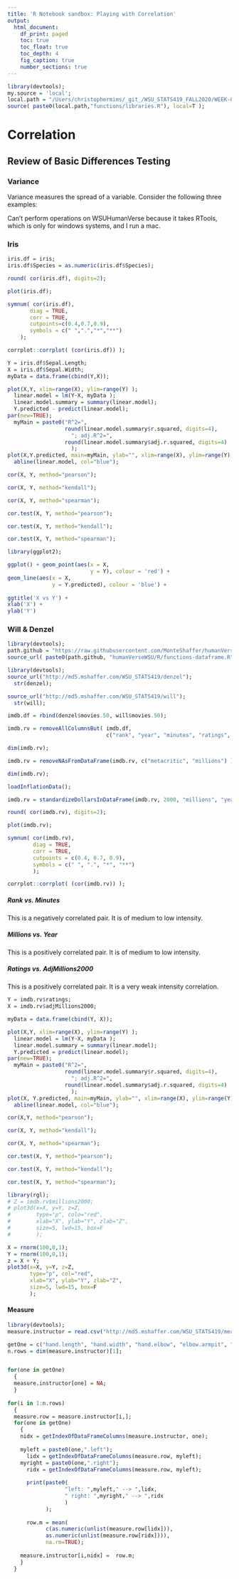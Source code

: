 ```yaml
---
title: 'R Notebook sandbox: Playing with Correlation'
output:
  html_document:
    df_print: paged
    toc: true
    toc_float: true
    toc_depth: 4
    fig_caption: true
    number_sections: true
---
```


```r
library(devtools);
my.source = 'local';
local.path = "/Users/christophermims/_git_/WSU_STATS419_FALL2020/WEEK-06/";
source( paste0(local.path,"functions/libraries.R"), local=T );
```

# Correlation

## Review of Basic Differences Testing 

### Variance
Variance measures the spread of a variable.  Consider the following three examples:

Can't perform operations on WSUHumanVerse because it takes RTools, which is only for windows systems, and I run a mac.

### Iris

```r
iris.df = iris;
iris.df$Species = as.numeric(iris.df$Species);

round( cor(iris.df), digits=2);
```

```r
plot(iris.df);
```

```r
symnum( cor(iris.df),
       diag = TRUE,
       corr = TRUE,
       cutpoints=c(0.4,0.7,0.9),
       symbols = c(" ",".","*","**")
    );
```

```r
corrplot::corrplot( (cor(iris.df)) );
```

```r
Y = iris.df$Sepal.Length;
X = iris.df$Sepal.Width;
myData = data.frame(cbind(Y,X));

plot(X,Y, xlim=range(X), ylim=range(Y) );
  linear.model = lm(Y~X, myData );
  linear.model.summary = summary(linear.model);
  Y.predicted - predict(linear.model);
par(new=TRUE);
  myMain = paste0("R^2=",
                  round(linear.model.summary$r.squared, digits=4),
                    "; adj.R^2=",
                  round(linear.model.summary$adj.r.squared, digits=4)
                    );
plot(X,Y.predicted, main=myMain, ylab="", xlim=range(X), ylim=range(Y), col="red");
  abline(linear.model, col="blue");
```

```r
cor(X, Y, method="pearson");
```

```r
cor(X, Y, method="kendall");
```

```r
cor(X, Y, method="spearman");
```

```r
cor.test(X, Y, method="pearson");
```

```r
cor.test(X, Y, method="kendall");
```

```r
cor.test(X, Y, method="spearman");
```

```r
library(ggplot2);

ggplot() + geom_point(aes(x = X,
                          y = Y), colour = 'red') +
geom_line(aes(x = X,
              y = Y.predicted), colour = 'blue') +
  
ggtitle('X vs Y') +
xlab('X') +
ylab('Y')

```

### Will & Denzel

```r
library(devtools);
path.github = "https://raw.githubusercontent.com/MonteShaffer/humanVerseWSU/master/";
source_url( paste0(path.github, "humanVerseWSU/R/functions-dataframe.R") );

library(devtools);
source_url("http://md5.mshaffer.com/WSU_STATS419/denzel");
  str(denzel);
```

```r
source_url("http://md5.mshaffer.com/WSU_STATS419/will");
  str(will);
```

```r
imdb.df = rbind(denzel$movies.50, will$movies.50);

imdb.rv = removeAllColumnsBut( imdb.df,
                               c("rank", "year", "minutes", "ratings", "metacritic", "votes", "millions") );

dim(imdb.rv);
```

```r
imdb.rv = removeNAsFromDataFrame(imdb.rv, c("metacritic", "millions") );

dim(imdb.rv);
```

```r
loadInflationData();

imdb.rv = standardizeDollarsInDataFrame(imdb.rv, 2000, "millions", "year", "adjMillions2000");

round( cor(imdb.rv), digits=2);
```

```r
plot(imdb.rv);
```

```r
symnum( cor(imdb.rv),
        diag = TRUE,
        corr = TRUE,
        cutpoints = c(0.4, 0.7, 0.9), 
        symbols = c(" ", ".", "*", "**")
        );
```

```r
corrplot::corrplot( (cor(imdb.rv)) );
```

##### Rank vs. Minutes

This is a negatively correlated pair. It is of medium to low intensity. 

##### Millions vs. Year

This is a positively correlated pair. It is of medium to low intensity.

##### Ratings vs. AdjMillions2000

This is a positively correlated pair. It is a very weak intensity correlation. 

```r
Y = imdb.rv$ratings;
X = imdb.rv$adjMillions2000;

myData = data.frame(cbind(Y, X));

plot(X,Y, xlim=range(X), ylim=range(Y) );
  linear.model = lm(Y~X, myData );
  linear.model.summary = summary(linear.model);
  Y.predicted = predict(linear.model);
par(new=TRUE);
  myMain = paste0("R^2=",
                  round(linear.model.summary$r.squared, digits=4),
                    "; adj.R^2=", 
                  round(linear.model.summary$adj.r.squared, digits=4)
                    );
plot(X, Y.predicted, main=myMain, ylab="", xlim=range(X), ylim=range(Y), col="red");
  abline(linear.model, col="blue");
```

```r
cor(X,Y, method="pearson");
```

```r
cor(X, Y, method="kendall");
```

```r
cor(X, Y, method="spearman");
```

```r
cor.test(X, Y, method="pearson");
```

```r
cor.test(X, Y, method="kendall");
```

```r
cor.test(X, Y, method="spearman");
```

```r
library(rgl);
# Z = imdb.rv$millions2000;
# plot3d(x=X, y=Y, z=Z,
#        type="p", colo="red",
#        xlab="X", ylab="Y", zlab="Z",
#        size=5, lwd=15, box=F
#        );

X = rnorm(100,0,1);
Y = rnorm(100,0,1);
z = X + Y;
plot3d(x=X, y=Y, z=Z,
       type="p", col="red",
       xlab="X", ylab="Y", zlab="Z",
       size=5, lwd=15, box=F
       );

```

#### Measure

```r
library(devtools);
measure.instructor = read.csv("http://md5.mshaffer.com/WSU_STATS419/measure-04343803d489fe8ee2c5f6ab97a101e9.txt", header=TRUE, sep="|");

getOne = c("hand.length", "hand.width", "hand.elbow", "elbow.armpit", "arm.reach", "foot.length", "floor.kneepit", "floor.hip", "floor.armpit");
n.rows = dim(measure.instructor)[1];


for(one in getOne)
  {
  measure.instructor[one] = NA;
  }
  
for(i in 1:n.rows)
  {  
  measure.row = measure.instructor[i,];
  for(one in getOne)
    {
    nidx = getIndexOfDataFrameColumns(measure.instructor, one);
    
    myleft = paste0(one,".left");
      lidx = getIndexOfDataFrameColumns(measure.row, myleft);
    myright = paste0(one,".right");
      ridx = getIndexOfDataFrameColumns(measure.row, myleft);
    
      print(paste0(
                  "left: ",myleft," --> ",lidx,
                  " right: ",myright," --> ",ridx
                  )
            );
      
      row.m = mean(
            c(as.numeric(unlist(measure.row[lidx])),
            as.numeric(unlist(measure.row[ridx]))),
            na.rm=TRUE);
      
    measure.instructor[i,nidx] =  row.m;
    }
  }
```

